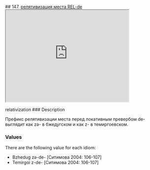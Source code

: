 ## 147. <a href =  'https://agricolamz.github.io/The_Circassian_Isoglosses_Database/147.html'>релятивизация места REL-de</a><div class='box'><iframe src='https://agricolamz.github.io/The_Circassian_Isoglosses_Database/147.html' width = '400px' height = '300px'></iframe></div>relativization
### Description

Префикс релятивизации места перед локативным превербом de- выглядит как zə- в бжедугском и как z- в темиргоевском.

### Values
There are the following value for each idiom:

* Bzhedug  zə-de- [Ситимова 2004: 106-107] 
* Temirgoi  z-de- [Ситимова 2004: 106-107] 

